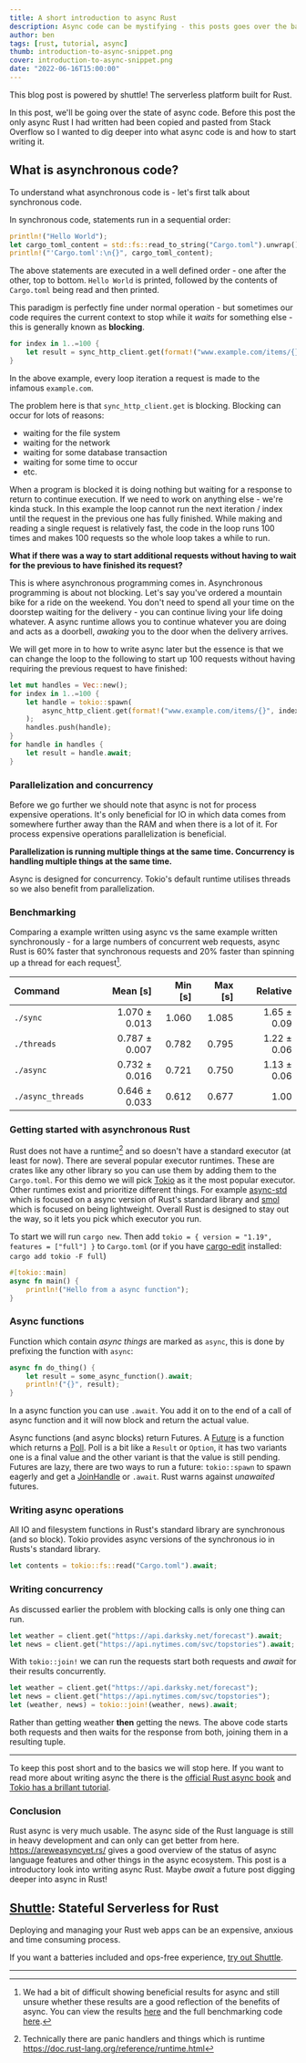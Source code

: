 ```yaml
---
title: A short introduction to async Rust
description: Async code can be mystifying - this posts goes over the basics and helps us get comfortable with some of the core concepts of asynchronous Rust
author: ben
tags: [rust, tutorial, async]
thumb: introduction-to-async-snippet.png
cover: introduction-to-async-snippet.png
date: "2022-06-16T15:00:00"
---
```


This blog post is powered by shuttle! The serverless platform built for Rust.

In this post, we'll be going over the state of async code. Before this post the only async Rust I had written had been copied and pasted from Stack Overflow so I wanted to dig deeper into what async code is and how to start writing it.

## What is asynchronous code?

To understand what asynchronous code is - let's first talk about synchronous code.

In synchronous code, statements run in a sequential order:

```rust
println!("Hello World");
let cargo_toml_content = std::fs::read_to_string("Cargo.toml").unwrap();
println!("'Cargo.toml':\n{}", cargo_toml_content);
```

The above statements are executed in a well defined order - one after the other, top to bottom. `Hello World` is printed, followed by the contents of `Cargo.toml` being read and then printed.

This paradigm is perfectly fine under normal operation - but sometimes our code requires the current context to stop while it *waits* for something else - this is generally known as **blocking**.

```rust
for index in 1..=100 {
    let result = sync_http_client.get(format!("www.example.com/items/{}", index));
}
```

In the above example, every loop iteration a request is made to the infamous `example.com`. 

The problem here is that `sync_http_client.get` is blocking. Blocking can occur for lots of reasons:

- waiting for the file system
- waiting for the network
- waiting for some database transaction
- waiting for some time to occur
- etc.

When a program is blocked it is doing nothing but waiting for a response to return to continue execution. If we need to work on anything else - we're kinda stuck. In this example the loop cannot run the next iteration / index until the request in the previous one has fully finished. While making and reading a single request is relatively fast, the code in the loop runs 100 times and makes 100 requests so the whole loop takes a while to run. 

**What if there was a way to start additional requests without having to wait for the previous to have finished its request?**

This is where asynchronous programming comes in. Asynchronous programming is about not blocking. Let's say you've ordered a mountain bike for a ride on the weekend. You don't need to spend all your time on the doorstep waiting for the delivery - you can continue living your life doing whatever. A async runtime allows you to continue whatever you are doing and acts as a doorbell, *awaking* you to the door when the delivery arrives.

We will get more in to how to write async later but the essence is that we can change the loop to the following to start up 100 requests without having requiring the previous request to have finished:

```rust
let mut handles = Vec::new();
for index in 1..=100 {
    let handle = tokio::spawn(
        async_http_client.get(format!("www.example.com/items/{}", index))
    );
    handles.push(handle);
}
for handle in handles {
    let result = handle.await;
}
```

### Parallelization and concurrency

Before we go further we should note that async is not for process expensive operations. It's only beneficial for IO in which data comes from somewhere further away than the RAM and when there is a lot of it. For process expensive operations parallelization is beneficial.

**Parallelization is running multiple things at the same time. Concurrency is handling multiple things at the same time.**

Async is designed for concurrency. Tokio's default runtime utilises threads so we also benefit from parallelization. 

### Benchmarking

Comparing a example written using async vs the same example written synchronously - for a large numbers of concurrent web requests, async Rust is 60% faster that synchronous requests and 20% faster than spinning up a thread for each request[^benchmarks].

| Command | Mean [s] | Min [s] | Max [s] | Relative |
|:---|---:|---:|---:|---:|
| `./sync` | 1.070 ± 0.013 | 1.060 | 1.085 | 1.65 ± 0.09 |
| `./threads` | 0.787 ± 0.007 | 0.782 | 0.795 | 1.22 ± 0.06 |
| `./async` | 0.732 ± 0.016 | 0.721 | 0.750 | 1.13 ± 0.06 |
| `./async_threads` | 0.646 ± 0.033 | 0.612 | 0.677 | 1.00 |

### Getting started with asynchronous Rust

Rust does not have a runtime[^rust-runtime] and so doesn't have a standard executor (at least for now). There are several popular executor runtimes. These are crates like any other library so you can use them by adding them to the `Cargo.toml`. For this demo we will pick [Tokio](https://tokio.rs/) as it the most popular executor. Other runtimes exist and prioritize different things. For example [async-std](https://docs.rs/async-std/latest/async_std/index.html) which is focused on a async version of Rust's standard library and [smol](https://docs.rs/smol/1.2.5/smol/) which is focused on being lightweight. Overall Rust is designed to stay out the way, so it lets you pick which executor you run. 

To start we will run `cargo new`. Then add `tokio = { version = "1.19", features = ["full"] }` to `Cargo.toml` (or if you have [cargo-edit](https://github.com/killercup/cargo-edit) installed: `cargo add tokio -F full`)

```rust
#[tokio::main]
async fn main() {
    println!("Hello from a async function");
}
```
    
### Async functions

Function which contain *async things* are marked as `async`, this is done by prefixing the function with `async`:

```rust
async fn do_thing() {
    let result = some_async_function().await;
    println!("{}", result);
}
```

In a async function you can use `.await`. You add it on to the end of a call of async function and it will now block and return the actual value.

Async functions (and async blocks) return Futures. A [Future](https://doc.rust-lang.org/std/future/trait.Future.html) is a function which returns a [Poll](std::task::Poll). Poll is a bit like a `Result` or `Option`, it has two variants one is a final value and the other variant is that the value is still pending. Futures are lazy, there are two ways to run a future: `tokio::spawn` to spawn eagerly and get a [JoinHandle](https://docs.rs/tokio/latest/tokio/task/struct.JoinHandle.html) or `.await`. Rust warns against *unawaited* futures.

### Writing async operations

All IO and filesystem functions in Rust's standard library are synchronous (and so block). Tokio provides async versions of the synchronous io in Rusts's standard library.

```rust
let contents = tokio::fs::read("Cargo.toml").await;
```

### Writing concurrency

As discussed earlier the problem with blocking calls is only one thing can run.

```rust
let weather = client.get("https://api.darksky.net/forecast").await;
let news = client.get("https://api.nytimes.com/svc/topstories").await;
```

With `tokio::join!` we can run the requests start both requests and *await* for their results concurrently.

```rust
let weather = client.get("https://api.darksky.net/forecast");
let news = client.get("https://api.nytimes.com/svc/topstories");
let (weather, news) = tokio::join!(weather, news).await;
```

Rather than getting weather **then** getting the news. The above code starts both requests and then waits for the response from both, joining them in a resulting tuple.

<hr styles="margin-top: 5px"/>

To keep this post short and to the basics we will stop here. If you want to read more about writing async the there is the [official Rust async book](https://rust-lang.github.io/async-book/) and [Tokio has a brillant tutorial](https://tokio.rs/tokio/tutorial).
    
### Conclusion

Rust async is very much usable. The async side of the Rust language is still in heavy development and can only can get better from here. https://areweasyncyet.rs/ gives a good overview of the status of async language features and other things in the async ecosystem. This post is a introductory look into writing async Rust. Maybe *await* a future post digging deeper into async in Rust!

## [Shuttle](https://www.shuttle.rs/): Stateful Serverless for Rust

Deploying and managing your Rust web apps can be an expensive, anxious and time consuming process.

If you want a batteries included and ops-free experience, [try out Shuttle](https://docs.rs/shuttle-service/latest/shuttle_service/).

<hr styles="margin-top: 10px"/>

[^rust-runtime]: Technically there are panic handlers and things which is runtime https://doc.rust-lang.org/reference/runtime.html

[^benchmarks]: We had a bit of difficult showing beneficial results for async and still unsure whether these results are a good reflection of the benefits of async. You can view the results [here](https://github.com/kaleidawave/sync-vs-threads-vs-async-rust-bench/actions/runs/2517638422) and the full benchmarking code [here](https://github.com/kaleidawave/sync-vs-threads-vs-async-rust-bench).